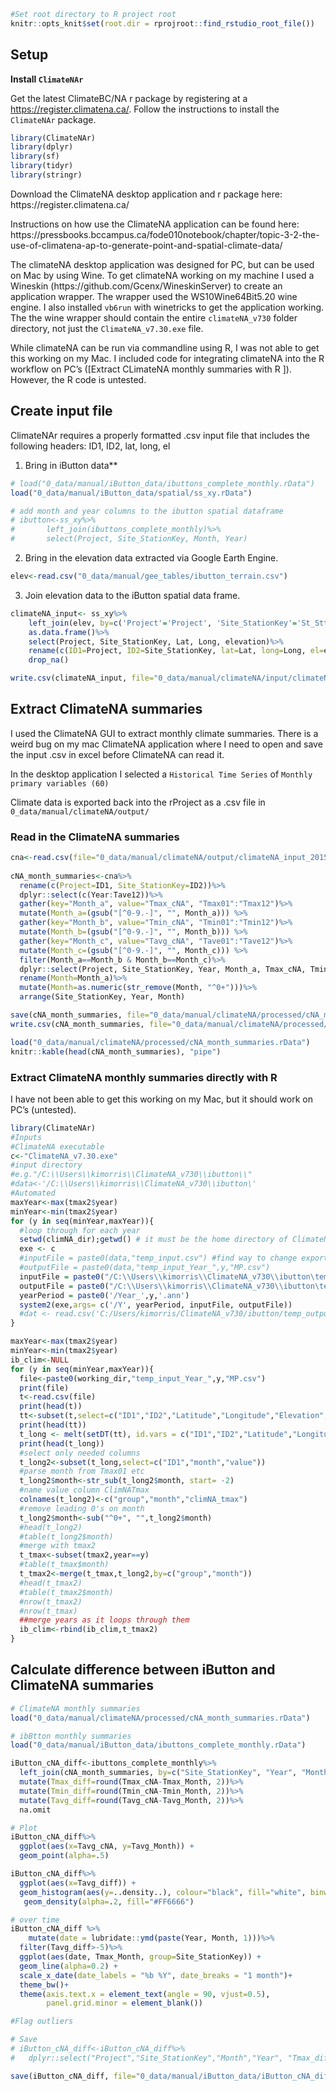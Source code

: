 ```r
#Set root directory to R project root
knitr::opts_knit$set(root.dir = rprojroot::find_rstudio_root_file())
```

## Setup {.unnumbered}

**Install `ClimateNAr`**

Get the latest ClimateBC/NA r package by registering at a <https://register.climatena.ca/>. Follow the instructions to install the `ClimateNAr` package.

```r
library(ClimateNAr)
library(dplyr)
library(sf)
library(tidyr)
library(stringr)
```

Download the ClimateNA desktop application and r package here: https://register.climatena.ca/

Instructions on how use the ClimateNA application can be found here: https://pressbooks.bccampus.ca/fode010notebook/chapter/topic-3-2-the-use-of-climatena-ap-to-generate-point-and-spatial-climate-data/


The climateNA desktop application was designed for PC, but can be used on Mac by using Wine. To get climateNA working on my machine I used a Wineskin (https://github.com/Gcenx/WineskinServer) to create an application wrapper. The wrapper used the WS10Wine64Bit5.20 wine engine. I also installed `vb6run` with winetricks to get the application working. The the wine wrapper should contain the entire `climateNA_v730` folder directory, not just the `ClimateNA_v7.30.exe` file. 

While climateNA can be run via commandline using R, I was not able to get this working on my Mac. I included code for integrating climateNA into the R workflow on PC's ([Extract CLimateNA monthly summaries with R ]). However, the R code is untested. 


## Create input file {.unnumbered}

ClimateNAr requires a properly formatted .csv input file that includes the following headers: ID1, ID2, lat, long, el


1.  Bring in iButton data\*\*

```r
# load("0_data/manual/iButton_data/ibuttons_complete_monthly.rData")
load("0_data/manual/iButton_data/spatial/ss_xy.rData")

# add month and year columns to the ibutton spatial dataframe
# ibutton<-ss_xy%>%
#       left_join(ibuttons_complete_monthly)%>%
#       select(Project, Site_StationKey, Month, Year)
```

2.  Bring in the elevation data extracted via Google Earth Engine.

```r
elev<-read.csv("0_data/manual/gee_tables/ibutton_terrain.csv")
```

3.  Join elevation data to the iButton spatial data frame.

```r
climateNA_input<- ss_xy%>%
    left_join(elev, by=c('Project'='Project', 'Site_StationKey'='St_SttK'))%>%
    as.data.frame()%>%
    select(Project, Site_StationKey, Lat, Long, elevation)%>%
    rename(c(ID1=Project, ID2=Site_StationKey, lat=Lat, long=Long, el=elevation))%>%
    drop_na()

write.csv(climateNA_input, file="0_data/manual/climateNA/input/climateNA_input.csv", row.names = FALSE)  
```

## Extract ClimateNA summaries {-}

I used the ClimateNA GUI to extract monthly climate summaries. There is a weird bug on my mac ClimateNA application where I need to open and save the input .csv in excel before ClimateNA can read it.   

In the desktop application I selected a `Historical Time Series` of `Monthly primary variables (60)`

Climate data is exported back into the rProject as a .csv file in `0_data/manual/climateNA/output/`

### Read in the ClimateNA summaries {-}

```r
cna<-read.csv(file="0_data/manual/climateNA/output/climateNA_input_2015-2021MP.csv")
  
cNA_month_summaries<-cna%>%
  rename(c(Project=ID1, Site_StationKey=ID2))%>%
  dplyr::select(c(Year:Tave12))%>%
  gather(key="Month_a", value="Tmax_cNA", "Tmax01":"Tmax12")%>%
  mutate(Month_a=(gsub("[^0-9.-]", "", Month_a))) %>%
  gather(key="Month_b", value="Tmin_cNA", "Tmin01":"Tmin12")%>%
  mutate(Month_b=(gsub("[^0-9.-]", "", Month_b))) %>%
  gather(key="Month_c", value="Tavg_cNA", "Tave01":"Tave12")%>%
  mutate(Month_c=(gsub("[^0-9.-]", "", Month_c))) %>%
  filter(Month_a==Month_b & Month_b==Month_c)%>%
  dplyr::select(Project, Site_StationKey, Year, Month_a, Tmax_cNA, Tmin_cNA, Tavg_cNA)%>%
  rename(Month=Month_a)%>%
  mutate(Month=as.numeric(str_remove(Month, "^0+")))%>%
  arrange(Site_StationKey, Year, Month)

save(cNA_month_summaries, file="0_data/manual/climateNA/processed/cNA_month_summaries.rData")
write.csv(cNA_month_summaries, file="0_data/manual/climateNA/processed/cNA_month_summaries.csv")
```

```r
load("0_data/manual/climateNA/processed/cNA_month_summaries.rData")
knitr::kable(head(cNA_month_summaries), "pipe") 
```



### Extract ClimateNA monthly summaries directly with R {-}

I have not been able to get this working on my Mac, but it should work on PC's (untested).


```r
library(ClimateNAr)
#Inputs
#ClimateNA executable
c<-"ClimateNA_v7.30.exe"
#input directory
#e.g."/C:\\Users\\kimorris\\ClimateNA_v730\\ibutton\\"
#data<-'/C:\\Users\\kimorris\\ClimateNA_v730\\ibutton\'
#Automated
maxYear<-max(tmax2$year)
minYear<-min(tmax2$year)
for (y in seq(minYear,maxYear)){
  #loop through for each year
  setwd(climNA_dir);getwd() # it must be the home directory of ClimateNA
  exe <- c
  #inputFile = paste0(data,"temp_input.csv") #find way to change exported file location earlier into format needed here?
  #outputFile = paste0(data,"temp_input_Year_",y,"MP.csv")
  inputFile = paste0("/C:\\Users\\kimorris\\ClimateNA_v730\\ibutton\temp_input.csv") #find way to change exported file location earlier into format needed here?
  outputFile = paste0("/C:\\Users\\kimorris\\ClimateNA_v730\\ibutton\temp_input.csv","temp_input_Year_",y,"MP.csv")
  yearPeriod = paste0('/Year_',y,'.ann')
  system2(exe,args= c('/Y', yearPeriod, inputFile, outputFile)) 
  #dat <- read.csv('C:/Users/kimorris/ClimateNA_v730/ibutton/temp_output.csv'); head(dat) 
}

maxYear<-max(tmax2$year)
minYear<-min(tmax2$year)
ib_clim<-NULL
for (y in seq(minYear,maxYear)){
  file<-paste0(working_dir,"temp_input_Year_",y,"MP.csv")
  print(file)
  t<-read.csv(file)
  print(head(t))
  tt<-subset(t,select=c("ID1","ID2","Latitude","Longitude","Elevation", "Tmax01","Tmax02","Tmax03","Tmax04","Tmax05","Tmax06","Tmax07","Tmax08","Tmax09","Tmax10","Tmax11","Tmax12"))
  print(head(tt))
  t_long <- melt(setDT(tt), id.vars = c("ID1","ID2","Latitude","Longitude","Elevation"), variable.name = "month")
  print(head(t_long))
  #select only needed columns
  t_long2<-subset(t_long,select=c("ID1","month","value"))
  #parse month from Tmax01 etc
  t_long2$month<-str_sub(t_long2$month, start= -2)
  #name value column ClimNATmax
  colnames(t_long2)<-c("group","month","climNA_tmax")
  #remove leading 0's on month
  t_long2$month<-sub("^0+", "",t_long2$month)
  #head(t_long2)
  #table(t_long2$month)
  #merge with tmax2
  t_tmax<-subset(tmax2,year==y)
  #table(t_tmax$month)
  t_tmax2<-merge(t_tmax,t_long2,by=c("group","month"))
  #head(t_tmax2)
  #table(t_tmax2$month)
  #nrow(t_tmax2)
  #nrow(t_tmax)
  ##merge years as it loops through them
  ib_clim<-rbind(ib_clim,t_tmax2)
}
```

## Calculate difference between iButton and ClimateNA summaries {-}

```r
# ClimateNA monthly summaries
load("0_data/manual/climateNA/processed/cNA_month_summaries.rData")

# ibBtton monthly summaries
load("0_data/manual/iButton_data/ibuttons_complete_monthly.rData")

iButton_cNA_diff<-ibuttons_complete_monthly%>%
  left_join(cNA_month_summaries, by=c("Site_StationKey", "Year", "Month"))%>%
  mutate(Tmax_diff=round(Tmax_cNA-Tmax_Month, 2))%>%
  mutate(Tmin_diff=round(Tmin_cNA-Tmin_Month, 2))%>%
  mutate(Tavg_diff=round(Tavg_cNA-Tavg_Month, 2))%>%
  na.omit

# Plot 
iButton_cNA_diff%>%
  ggplot(aes(x=Tavg_cNA, y=Tavg_Month)) +
  geom_point(alpha=.5)

iButton_cNA_diff%>%
  ggplot(aes(x=Tavg_diff)) +
  geom_histogram(aes(y=..density..), colour="black", fill="white", binwidth = .5)+
   geom_density(alpha=.2, fill="#FF6666") 

# over time
iButton_cNA_diff %>%
    mutate(date = lubridate::ymd(paste(Year, Month, 1)))%>%
  filter(Tavg_diff>-5)%>%
  ggplot(aes(date, Tmax_Month, group=Site_StationKey)) +
  geom_line(alpha=0.2) +
  scale_x_date(date_labels = "%b %Y", date_breaks = "1 month")+
  theme_bw()+
  theme(axis.text.x = element_text(angle = 90, vjust=0.5), 
        panel.grid.minor = element_blank())

#Flag outliers

# Save 
# iButton_cNA_diff<-iButton_cNA_diff%>%
#   dplyr::select("Project","Site_StationKey","Month","Year", "Tmax_diff", "Tmin_diff", "Tavg_diff" )

save(iButton_cNA_diff, file="0_data/manual/iButton_data/iButton_cNA_diff.rData")
```


